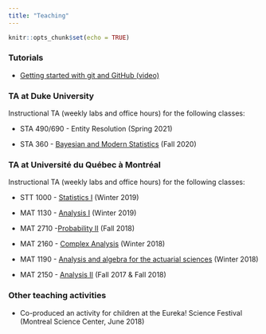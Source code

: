```yaml
---
title: "Teaching"
---
```


```r
knitr::opts_chunk$set(echo = TRUE)
```

### Tutorials

- [Getting started with git and GitHub (video)](https://www.youtube.com/watch?v=kHhBHJu_7us)

### TA at Duke University
Instructional TA (weekly labs and office hours) for the following classes:

- STA 490/690 - Entity Resolution (Spring 2021)

- STA 360 - [Bayesian and Modern Statistics](https://github.com/resteorts/modern-bayes) (Fall 2020)

### TA at Université du Québec à Montréal

Instructional TA (weekly labs and office hours) for the following classes:

- STT 1000 - [Statistics I](https://etudier.uqam.ca/cours?sigle=STT1000) (Winter 2019)

- MAT 1130 - [Analysis I](https://etudier.uqam.ca/cours?sigle=MAT1130) (Winter 2019)

- MAT 2710 -[Probability II](https://etudier.uqam.ca/cours?sigle=MAT2710) (Fall 2018)

- MAT 2160 - [Complex Analysis](https://etudier.uqam.ca/cours?sigle=MAT2160) (Winter 2018)

- MAT 1190 - [Analysis and algebra for the actuarial sciences](https://etudier.uqam.ca/cours?sigle=MAT1190) (Winter 2018)

- MAT 2150 - [Analysis II](https://etudier.uqam.ca/cours?sigle=MAT2150) (Fall 2017 & Fall 2018)

### Other teaching activities

- Co-produced an activity for children at the Eureka! Science Festival (Montreal Science Center, June 2018)





